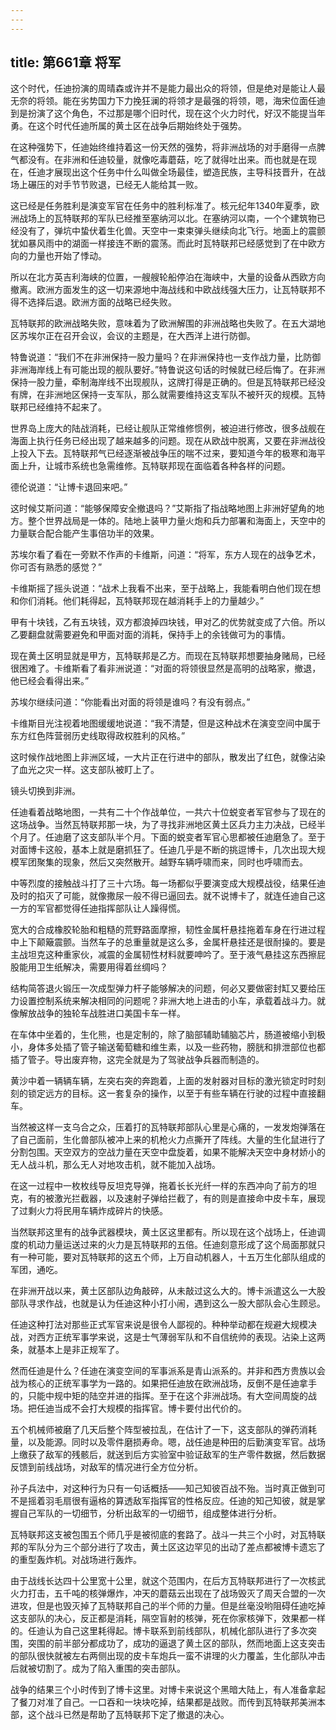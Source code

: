 ```yaml
---
---
---
```

title: 第661章 将军
---



这个时代，任迪扮演的周晴森或许并不是能力最出众的将领，但是绝对是能让人最无奈的将领。能在劣势国力下力挽狂澜的将领才是最强的将领，嗯，海宋位面任迪到是扮演了这个角色，不过那是哪个旧时代，现在这个火力时代，好汉不能提当年勇。在这个时代任迪所属的黄土区在战争后期始终处于强势。

在这种强势下，任迪始终维持着这一份天然的强势，将非洲战场的对手磨得一点脾气都没有。在非洲和任迪较量，就像吃毒蘑菇，吃了就得吐出来。而也就是在现在，任迪才展现出这个任务中什么叫做全场最佳，塑造民族，主导科技晋升，在战场上碾压的对手节节败退，已经无人能给其一败。

这已经是任务胜利是演变军官在任务中的胜利标准了。核元纪年1340年夏季，欧洲战场上的瓦特联邦的军队已经推至塞纳河以北。在塞纳河以南，一个个建筑物已经没有了，弹坑中蛰伏着生化兽。天空中一束束弹头继续向北飞行。地面上的震颤犹如暴风雨中的湖面一样接连不断的震荡。而此时瓦特联邦已经感觉到了在中欧方向的力量也开始了悸动。

所以在北方英吉利海峡的位置，一艘艘轮船停泊在海峡中，大量的设备从西欧方向撤离。欧洲方面发生的这一切来源地中海战线和中欧战线强大压力，让瓦特联邦不得不选择后退。欧洲方面的战略已经失败。

瓦特联邦的欧洲战略失败，意味着为了欧洲解围的非洲战略也失败了。在五大湖地区苏埃尔正在召开会议，会议的主题是，在大西洋上进行防御。

特鲁说道：“我们不在非洲保持一股力量吗？在非洲保持也一支作战力量，比防御非洲海岸线上有可能出现的舰队要好。”特鲁说这句话的时候就已经后悔了。在非洲保持一股力量，牵制海岸线不出现舰队，这牌打得是正确的。但是瓦特联邦已经没有牌，在非洲地区保持一支军队，那么就需要维持这支军队不被歼灭的规模。瓦特联邦已经维持不起来了。

世界岛上庞大的陆战消耗，已经让舰队正常维修惯例，被迫进行修改，很多战舰在海面上执行任务已经出现了越来越多的问题。现在从欧战中脱离，又要在非洲战役上投入下去。瓦特联邦气已经逐渐被战争压的喘不过来，要知道今年的极寒和海平面上升，让城市系统也急需维修。瓦特联邦现在面临着各种各样的问题。

德伦说道：“让博卡退回来吧。”

这时候艾斯问道：“能够保障安全撤退吗？”艾斯指了指战略地图上非洲好望角的地方。整个世界战局是一体的。陆地上装甲力量火炮和兵力部署和海面上，天空中的力量联合配合能产生事倍功半的效果。

苏埃尔看了看在一旁默不作声的卡维斯，问道：“将军，东方人现在的战争艺术，你可否有熟悉的感觉？”

卡维斯摇了摇头说道：“战术上我看不出来，至于战略上，我能看明白他们现在想和你们消耗。他们耗得起，瓦特联邦现在越消耗手上的力量越少。”

甲有十块钱，乙有五块钱，双方都浪掉四块钱，甲对乙的优势就变成了六倍。所以乙要翻盘就需要避免和甲面对面的消耗，保持手上的余钱做可为的事情。

现在黄土区明显就是甲方，瓦特联邦是乙方。而现在瓦特联邦想要抽身赌局，已经很困难了。卡维斯看了看非洲说道：“对面的将领很显然是高明的战略家，撤退，他已经会看得出来。”

苏埃尔继续问道：“你能看出对面的将领是谁吗？有没有弱点。”

卡维斯目光注视着地图缓缓地说道：“我不清楚，但是这种战术在演变空间中属于东方红色阵营弱历史线取得政权胜利的风格。”

这时候作战地图上非洲区域，一大片正在行进中的部队，散发出了红色，就像沾染了血光之灾一样。这支部队被盯上了。

镜头切换到非洲。

任迪看着战略地图，一共有二十个作战单位，一共六十位蜕变者军官参与了现在的这场战争。当然瓦特联邦那一块，为了寻找非洲地区黄土区兵力主力决战，已经半个月了。任迪磨了这支部队半个月。下面的蜕变者军官心思都被任迪磨急了。至于对面博卡这般，基本上就是磨抓狂了。任迪几乎是不断的挑逗博卡，几次出现大规模军团聚集的现象，然后又突然散开。越野车辆呼啸而来，同时也呼啸而去。

中等烈度的接触战斗打了三十六场。每一场都似乎要演变成大规模战役，结果任迪及时的掐灭了可能，就像撒尿一般不得已逼回去。就不说博卡了，就连任迪自己这一方的军官都觉得任迪指挥部队让人躁得慌。

宽大的合成橡胶轮胎和粗糙的荒野路面摩擦，韧性金属杆悬挂拖着车身在行进过程中上下颠簸震颤。当然车子的总重量就是这么多，金属杆悬挂还是很耐操的。要是主战坦克这种重家伙，减震的金属韧性材料就要呻吟了。至于液气悬挂这东西擦屁股能用卫生纸解决，需要用得着丝绸吗？

结构简答退火锻压一次成型弹力杆子能够解决的问题，何必又要做密封缸又要给压力设置控制系统来解决相同的问题呢？非洲大地上进击的小车，承载着战斗力。就像解放战争的独轮车战胜进口美国卡车一样。

在车体中坐着的，生化熊，也是定制的，除了脑部辅助辅脑芯片，肠道被缩小到极小，身体多处插了管子输送葡萄糖和维生素，以及一些药物，膀胱和排泄部位也都插了管子。导出废弃物，这完全就是为了驾驶战争兵器而制造的。

黄沙中着一辆辆车辆，左突右突的奔跑着，上面的发射器对目标的激光锁定时时刻刻的锁定远方的目标。这一套复杂的操作，以至于有些车辆在行驶的过程中直接翻车。

当然被这样一支乌合之众，压着打的瓦特联邦部队心里是心痛的，一发发炮弹落在了自己面前，生化兽部队被冲上来的机枪火力点撕开了阵线。大量的生化鼠进行了分割包围。天空双方的空战力量在天空中盘旋着，如果不能解决天空中身材娇小的无人战斗机，那么无人对地攻击机，就不能加入战场。

在这一过程中一枚枚线导反坦克导弹，拖着长长光纤一样的东西冲向了前方的坦克，有的被激光拦截器，以及速射子弹给拦截了，有的则是直接命中皮卡车，展现了过剩火力将民用车辆炸成碎片的快感。

当然联邦这里有的战争武器模块，黄土区这里都有。所以现在这个战场上，任迪调度的机动力量运送过来的火力是瓦特联邦的五倍。任迪刻意形成了这个局面那就只有一种可能，要对瓦特联邦的这五个师，上万自动机器人，十五万生化部队组成的军团，通吃。

在非洲开战以来，黄土区部队边角敲碎，从未敲过这么大的。博卡派遣这么一大股部队寻求作战，也就是认为任迪这种小打小闹，遇到这么一股大部队会心生顾忌。

任迪这种打法对那些正式军官来说是很令人鄙视的。种种举动都在规避大规模决战，对西方正统军事学来说，这是士气薄弱军队和不自信统帅的表现。沾染上这两条，就基本上是非正规军了。

然而任迪是什么？任迪在演变空间的军事派系是青山派系的。并非和西方贵族以会战为核心的正统军事学为一路的。如果把任迪放在欧洲战场，反倒不是任迪拿手的，只能中规中矩的陆空并进的指挥。至于在这个非洲战场。有大空间周旋的战场。把任迪当成不会打大规模的指挥官。博卡要付出代价的。

五个机械师被磨了几天后整个阵型被拉乱，在估计了一下，这支部队的弹药消耗量，以及能源。同时以及零件磨损寿命。嗯，战任迪是种田的后勤演变军官。战场上缴获了敌军的残骸后，就送到后方实验室中验证敌军的生产零件数据，然后数据反馈到前线战场，对敌军的情况进行全方位分析。

孙子兵法中，对这种行为只有一句话概括——知己知彼百战不殆。当时真正做到可不是摇着羽毛扇很有逼格的算透敌军指挥官的性格反应。任迪的知己知彼，就是掌握自己军队的一切细节，分析出敌军的一切细节，组成整体进行分析。

瓦特联邦这支被包围五个师几乎是被彻底的套路了。战斗一共三个小时，对瓦特联邦的军队分为三个部分进行了攻击，黄土区这边罕见的出动了差点都被博卡遗忘了的重型轰炸机。对战场进行轰炸。

由于战线长达四十公里宽十公里，就这个范围内，在后方瓦特联邦进行了一次核武火力打击，五千吨的核弹爆炸，冲天的蘑菇云出现在了战场毁灭了周天合盟的一次进攻，但是也毁灭掉了瓦特联邦自己的半个师的力量。但是丝毫没哟阻碍任迪吃掉这支部队的决心，反正都是消耗，隔空盲射的核弹，死在你家核弹下，效果都一样的。任迪认为自己这里耗得起。博卡联系到前线部队，机械化部队进行了多次突围，突围的前半部分都成功了，成功的逼退了黄土区的部队，然而地面上这支突击的部队很快就被左右两侧出现的皮卡车炮兵一蛮不讲理的火力覆盖，生化部队冲击后就被切割了。成为了陷入重围的突击部队。

战争的结果三个小时传到了博卡这里。对博卡来说这个黑暗大陆上，有人准备拿起了餐刀对准了自己。一口吞和一块块吃掉，结果都是战败。而传到瓦特联邦美洲本部，这个战斗已然是帮助了瓦特联邦下定了撤退的决心。